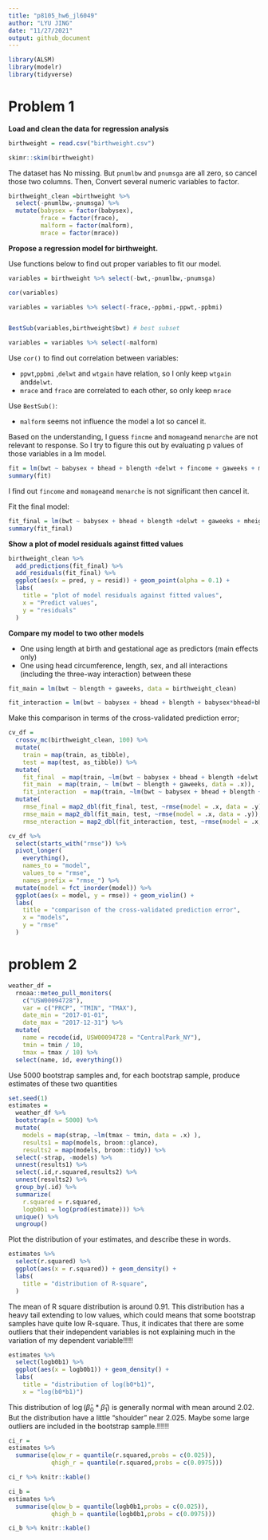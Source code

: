 ```yaml
---
title: "p8105_hw6_jl6049"
author: "LYU JING"
date: "11/27/2021"
output: github_document
---
```


```r

library(ALSM)
library(modelr)
library(tidyverse)
```

# Problem 1

**Load and clean the data for regression analysis**

```r
birthweight = read.csv("birthweight.csv")
```
```r

skimr::skim(birthweight)

```

The dataset has No missing. But `pnumlbw` and `pnumsga` are all zero, so cancel those two columns. Then, Convert several numeric variables to factor.
```r
birthweight_clean =birthweight %>% 
  select(-pnumlbw,-pnumsga) %>% 
  mutate(babysex = factor(babysex),
         frace = factor(frace),
         malform = factor(malform),
         mrace = factor(mrace))
```



**Propose a regression model for birthweight.**

Use functions below to find out proper variables to fit our model.

```r
variables = birthweight %>% select(-bwt,-pnumlbw,-pnumsga)

cor(variables)

variables = variables %>% select(-frace,-ppbmi,-ppwt,-ppbmi) 


BestSub(variables,birthweight$bwt) # best subset

variables = variables %>% select(-malform) 

```
Use `cor()` to find out correlation between variables:

- `ppwt`,`ppbmi` ,`delwt` and `wtgain` have relation, so I only keep `wtgain` and`delwt`.
- `mrace` and `frace` are correlated to each other, so only keep `mrace`

Use `BestSub()`:

- `malform` seems not influence the model a lot so cancel it.


Based on the understanding, I guess `fincme` and `momage`and `menarche` are not relevant to response. So I try to figure this out by evaluating p values of those variables in a lm model.
```r
fit = lm(bwt ~ babysex + bhead + blength +delwt + fincome + gaweeks + menarche + mheight + momage + mrace  +parity +smoken+  wtgain , data = birthweight_clean)
summary(fit)
```

I find out `fincome` and `momage`and `menarche` is not significant then cancel it.


Fit the final model:
```r
fit_final = lm(bwt ~ babysex + bhead + blength +delwt + gaweeks + mheight + mrace  +parity +smoken+  wtgain , data = birthweight_clean)
summary(fit_final)
```

**Show a plot of model residuals against fitted values**
```r
birthweight_clean %>% 
  add_predictions(fit_final) %>% 
  add_residuals(fit_final) %>% 
  ggplot(aes(x = pred, y = resid)) + geom_point(alpha = 0.1) +
  labs(
    title = "plot of model residuals against fitted values", 
    x = "Predict values",
    y = "residuals"
  ) 
```


**Compare my model to two other models**

- One using length at birth and gestational age as predictors (main effects only)
- One using head circumference, length, sex, and all interactions (including the three-way interaction) between these

```r
fit_main = lm(bwt ~ blength + gaweeks, data = birthweight_clean)

fit_interaction = lm(bwt ~ babysex + bhead + blength + babysex*bhead+bhead*blength+babysex*blength+babysex*bhead*blength , data = birthweight_clean)

```

Make this comparison in terms of the cross-validated prediction error; 

```r
cv_df = 
  crossv_mc(birthweight_clean, 100) %>% 
  mutate(
    train = map(train, as_tibble),
    test = map(test, as_tibble)) %>% 
  mutate(
    fit_final  = map(train, ~lm(bwt ~ babysex + bhead + blength +delwt + gaweeks + mheight + mrace  +parity +smoken+  wtgain , data = .x)),
    fit_main  = map(train, ~ lm(bwt ~ blength + gaweeks, data = .x)),
    fit_interaction  = map(train, ~lm(bwt ~ babysex + bhead + blength + babysex*bhead+bhead*blength+babysex*blength+babysex*bhead*blength , data = .x))) %>% 
  mutate(
    rmse_final = map2_dbl(fit_final, test, ~rmse(model = .x, data = .y)),
    rmse_main = map2_dbl(fit_main, test, ~rmse(model = .x, data = .y)),
    rmse_nteraction = map2_dbl(fit_interaction, test, ~rmse(model = .x, data = .y)))

```

```r
cv_df %>% 
  select(starts_with("rmse")) %>% 
  pivot_longer(
    everything(),
    names_to = "model", 
    values_to = "rmse",
    names_prefix = "rmse_") %>% 
  mutate(model = fct_inorder(model)) %>% 
  ggplot(aes(x = model, y = rmse)) + geom_violin() +
  labs(
    title = "comparison of the cross-validated prediction error", 
    x = "models",
    y = "rmse"
  ) 
```

# problem 2

```r
weather_df = 
  rnoaa::meteo_pull_monitors(
    c("USW00094728"),
    var = c("PRCP", "TMIN", "TMAX"), 
    date_min = "2017-01-01",
    date_max = "2017-12-31") %>%
  mutate(
    name = recode(id, USW00094728 = "CentralPark_NY"),
    tmin = tmin / 10,
    tmax = tmax / 10) %>%
  select(name, id, everything())
```

Use 5000 bootstrap samples and, for each bootstrap sample, produce estimates of these two quantities 

```r
set.seed(1)
estimates =
  weather_df %>% 
  bootstrap(n = 5000) %>% 
  mutate(
    models = map(strap, ~lm(tmax ~ tmin, data = .x) ),
    results1 = map(models, broom::glance),
    results2 = map(models, broom::tidy)) %>% 
  select(-strap, -models) %>% 
  unnest(results1) %>% 
  select(.id,r.squared,results2) %>% 
  unnest(results2) %>% 
  group_by(.id) %>% 
  summarize(
    r.squared = r.squared,
    logb0b1 = log(prod(estimate))) %>% 
  unique() %>% 
  ungroup()

```

Plot the distribution of your estimates, and describe these in words. 

```r
estimates %>% 
  select(r.squared) %>% 
  ggplot(aes(x = r.squared)) + geom_density() +
  labs(
    title = "distribution of R-square", 
  ) 
```

The mean of R square distribution is around 0.91. This distribution has a heavy tail extending to low values, which could means that some bootstrap samples have quite low R-square. Thus, it indicates that there are some outliers that their independent variables is not explaining much in the variation of my dependent variable!!!!!

```r
estimates %>% 
  select(logb0b1) %>% 
  ggplot(aes(x = logb0b1)) + geom_density() +
  labs(
    title = "distribution of log(b0*b1)",
    x = "log(b0*b1)")
```

This distribution of $\log(\hat{\beta}_0 * \hat{\beta}_1)$ is generally normal with mean around 2.02. But the distribution have a little "shoulder" near 2.025. Maybe some large outliers are included in the bootstrap sample.!!!!!!


```r
ci_r =
estimates %>%
  summarise(qlow_r = quantile(r.squared,probs = c(0.025)),
            qhigh_r = quantile(r.squared,probs = c(0.0975)))

ci_r %>% knitr::kable()

ci_b =
estimates %>%
  summarise(qlow_b = quantile(logb0b1,probs = c(0.025)),
            qhigh_b = quantile(logb0b1,probs = c(0.0975)))

ci_b %>% knitr::kable()

```


